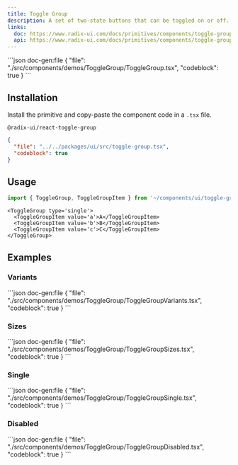 ```yaml
---
title: Toggle Group
description: A set of two-state buttons that can be toggled on or off.
links:
  doc: https://www.radix-ui.com/docs/primitives/components/toggle-group
  api: https://www.radix-ui.com/docs/primitives/components/toggle-group#api-reference
---
```


<ComponentPreview name='toggle-group'>
```json doc-gen:file
{
  "file": "./src/components/demos/ToggleGroup/ToggleGroup.tsx",
  "codeblock": true
}
```
</ComponentPreview>

## Installation

Install the primitive and copy-paste the component code in a `.tsx` file.

```package-install
@radix-ui/react-toggle-group
```

<div className='not-prose [&_figure]:max-h-[320px] [&_figure]:overflow-y-auto'>

```json doc-gen:file
{
  "file": "../../packages/ui/src/toggle-group.tsx",
  "codeblock": true
}
```

</div>

## Usage

```ts
import { ToggleGroup, ToggleGroupItem } from '~/components/ui/toggle-group';
```

```tsx
<ToggleGroup type='single'>
  <ToggleGroupItem value='a'>A</ToggleGroupItem>
  <ToggleGroupItem value='b'>B</ToggleGroupItem>
  <ToggleGroupItem value='c'>C</ToggleGroupItem>
</ToggleGroup>
```

## Examples

### Variants

<ComponentPreview name='toggle-group-variants'>
```json doc-gen:file
{
  "file": "./src/components/demos/ToggleGroup/ToggleGroupVariants.tsx",
  "codeblock": true
}
```
</ComponentPreview>

### Sizes

<ComponentPreview name='toggle-group-sizes'>
```json doc-gen:file
{
  "file": "./src/components/demos/ToggleGroup/ToggleGroupSizes.tsx",
  "codeblock": true
}
```
</ComponentPreview>

### Single

<ComponentPreview name='toggle-group-single'>
```json doc-gen:file
{
  "file": "./src/components/demos/ToggleGroup/ToggleGroupSingle.tsx",
  "codeblock": true
}
```
</ComponentPreview>

### Disabled

<ComponentPreview name='toggle-group-disabled'>
```json doc-gen:file
{
  "file": "./src/components/demos/ToggleGroup/ToggleGroupDisabled.tsx",
  "codeblock": true
}
```
</ComponentPreview>
